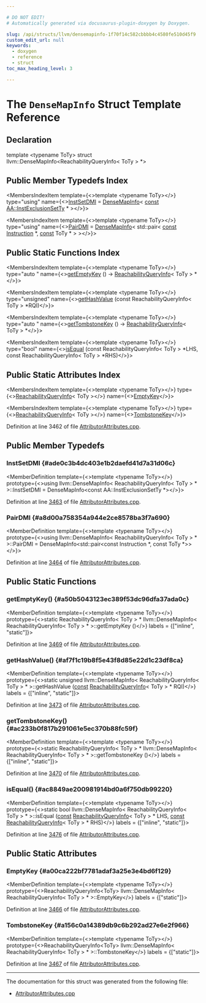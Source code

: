 ```yaml
---

# DO NOT EDIT!
# Automatically generated via docusaurus-plugin-doxygen by Doxygen.

slug: /api/structs/llvm/densemapinfo-1f70f14c582cbbbb4c4580fe510d45f9
custom_edit_url: null
keywords:
  - doxygen
  - reference
  - struct
toc_max_heading_level: 3

---
```





# The `DenseMapInfo` Struct Template Reference

<DoxygenPage pluginConfig={pluginConfig}>



## Declaration

<CodeBlock>template &lt;typename ToTy&gt;
struct llvm::DenseMapInfo&lt;ReachabilityQueryInfo&lt; ToTy &gt; &#42;&gt;</CodeBlock>

## Public Member Typedefs Index

<MembersIndex>

<MembersIndexItem
  template={<>template &lt;typename ToTy&gt;</>}
  type="using"
  name={<><a href="#ade0c3b4dc403e1b2daefd41d7a31d06c">InstSetDMI</a> = <a href="/docs/api/structs/llvm/densemapinfo">DenseMapInfo</a>&lt; <a href="/docs/api/files/lib/lib/target/lib/target/aarch64/aarch64promoteconstant-cpp/#a90f8350fecae261c25be85d38b451bff">const</a> <a href="/docs/api/namespaces/llvm/aa/#ab7dc88f593d600ddcfe97fcbd6f15e43">AA::InstExclusionSetTy</a> &#42; &gt;</>}>
</MembersIndexItem>

<MembersIndexItem
  template={<>template &lt;typename ToTy&gt;</>}
  type="using"
  name={<><a href="#a8d00a758354a944e2ce8578ba3f7a690">PairDMI</a> = <a href="/docs/api/structs/llvm/densemapinfo">DenseMapInfo</a>&lt; std::pair&lt; <a href="/docs/api/files/lib/lib/target/lib/target/aarch64/aarch64promoteconstant-cpp/#a90f8350fecae261c25be85d38b451bff">const</a> <a href="/docs/api/classes/llvm/instruction">Instruction</a> &#42;, <a href="/docs/api/files/lib/lib/target/lib/target/aarch64/aarch64promoteconstant-cpp/#a90f8350fecae261c25be85d38b451bff">const</a> ToTy &#42; &gt; &gt;</>}>
</MembersIndexItem>

</MembersIndex>

## Public Static Functions Index

<MembersIndex>

<MembersIndexItem
  template={<>template &lt;typename ToTy&gt;</>}
  type="auto "
  name={<><a href="#a50b5043123ec389f53dc96dfa37ada0c">getEmptyKey</a> () -&gt; <a href="/docs/api/structs/reachabilityqueryinfo">ReachabilityQueryInfo</a>&lt; ToTy &gt; &#42;</>}>
</MembersIndexItem>

<MembersIndexItem
  template={<>template &lt;typename ToTy&gt;</>}
  type="unsigned"
  name={<><a href="#af7f1c19b8f5e43f8d85e22d1c23df8ca">getHashValue</a> (const ReachabilityQueryInfo&lt; ToTy &gt; &#42;RQI)</>}>
</MembersIndexItem>

<MembersIndexItem
  template={<>template &lt;typename ToTy&gt;</>}
  type="auto "
  name={<><a href="#ac233b0f817b291061e5ec370b88fc59f">getTombstoneKey</a> () -&gt; <a href="/docs/api/structs/reachabilityqueryinfo">ReachabilityQueryInfo</a>&lt; ToTy &gt; &#42;</>}>
</MembersIndexItem>

<MembersIndexItem
  template={<>template &lt;typename ToTy&gt;</>}
  type="bool"
  name={<><a href="#ac8849ae200981914bd0a6f750db99220">isEqual</a> (const ReachabilityQueryInfo&lt; ToTy &gt; &#42;LHS, const ReachabilityQueryInfo&lt; ToTy &gt; &#42;RHS)</>}>
</MembersIndexItem>

</MembersIndex>

## Public Static Attributes Index

<MembersIndex>

<MembersIndexItem
  template={<>template &lt;typename ToTy&gt;</>}
  type={<><a href="/docs/api/structs/reachabilityqueryinfo">ReachabilityQueryInfo</a>&lt; ToTy &gt;</>}
  name={<><a href="#a00ca222bf7781adaf3a25e3e4bd6f129">EmptyKey</a></>}>
</MembersIndexItem>

<MembersIndexItem
  template={<>template &lt;typename ToTy&gt;</>}
  type={<><a href="/docs/api/structs/reachabilityqueryinfo">ReachabilityQueryInfo</a>&lt; ToTy &gt;</>}
  name={<><a href="#a156c0a14389db9c6b292ad27e6e2f966">TombstoneKey</a></>}>
</MembersIndexItem>

</MembersIndex>


Definition at line 3462 of file <a href="/docs/api/files/lib/lib/transforms/lib/transforms/ipo/attributorattributes-cpp">AttributorAttributes.cpp</a>.

<SectionDefinition>

## Public Member Typedefs

### InstSetDMI {#ade0c3b4dc403e1b2daefd41d7a31d06c}

<MemberDefinition
  template={<>template &lt;typename ToTy&gt;</>}
  prototype={<>using llvm::DenseMapInfo&lt; ReachabilityQueryInfo&lt; ToTy &gt; &#42; &gt;::InstSetDMI =  DenseMapInfo&lt;const AA::InstExclusionSetTy &#42;&gt;</>}>

Definition at line <a href="/docs/api/files/lib/lib/transforms/lib/transforms/ipo/attributorattributes-cpp/#l03463">3463</a> of file <a href="/docs/api/files/lib/lib/transforms/lib/transforms/ipo/attributorattributes-cpp">AttributorAttributes.cpp</a>.
</MemberDefinition>

### PairDMI {#a8d00a758354a944e2ce8578ba3f7a690}

<MemberDefinition
  template={<>template &lt;typename ToTy&gt;</>}
  prototype={<>using llvm::DenseMapInfo&lt; ReachabilityQueryInfo&lt; ToTy &gt; &#42; &gt;::PairDMI =  DenseMapInfo&lt;std::pair&lt;const Instruction &#42;, const ToTy &#42;&gt;&gt;</>}>

Definition at line <a href="/docs/api/files/lib/lib/transforms/lib/transforms/ipo/attributorattributes-cpp/#l03464">3464</a> of file <a href="/docs/api/files/lib/lib/transforms/lib/transforms/ipo/attributorattributes-cpp">AttributorAttributes.cpp</a>.
</MemberDefinition>

</SectionDefinition>

<SectionDefinition>

## Public Static Functions

### getEmptyKey() {#a50b5043123ec389f53dc96dfa37ada0c}

<MemberDefinition
  template={<>template &lt;typename ToTy&gt;</>}
  prototype={<>static ReachabilityQueryInfo&lt; ToTy &gt; &#42; llvm::DenseMapInfo&lt; ReachabilityQueryInfo&lt; ToTy &gt; &#42; &gt;::getEmptyKey ()</>}
  labels = {["inline", "static"]}>

Definition at line <a href="/docs/api/files/lib/lib/transforms/lib/transforms/ipo/attributorattributes-cpp/#l03469">3469</a> of file <a href="/docs/api/files/lib/lib/transforms/lib/transforms/ipo/attributorattributes-cpp">AttributorAttributes.cpp</a>.
</MemberDefinition>

### getHashValue() {#af7f1c19b8f5e43f8d85e22d1c23df8ca}

<MemberDefinition
  template={<>template &lt;typename ToTy&gt;</>}
  prototype={<>static unsigned llvm::DenseMapInfo&lt; ReachabilityQueryInfo&lt; ToTy &gt; &#42; &gt;::getHashValue (<a href="/docs/api/files/lib/lib/target/lib/target/aarch64/aarch64promoteconstant-cpp/#a90f8350fecae261c25be85d38b451bff">const</a> <a href="/docs/api/structs/reachabilityqueryinfo">ReachabilityQueryInfo</a>&lt; ToTy &gt; &#42; RQI)</>}
  labels = {["inline", "static"]}>

Definition at line <a href="/docs/api/files/lib/lib/transforms/lib/transforms/ipo/attributorattributes-cpp/#l03473">3473</a> of file <a href="/docs/api/files/lib/lib/transforms/lib/transforms/ipo/attributorattributes-cpp">AttributorAttributes.cpp</a>.
</MemberDefinition>

### getTombstoneKey() {#ac233b0f817b291061e5ec370b88fc59f}

<MemberDefinition
  template={<>template &lt;typename ToTy&gt;</>}
  prototype={<>static ReachabilityQueryInfo&lt; ToTy &gt; &#42; llvm::DenseMapInfo&lt; ReachabilityQueryInfo&lt; ToTy &gt; &#42; &gt;::getTombstoneKey ()</>}
  labels = {["inline", "static"]}>

Definition at line <a href="/docs/api/files/lib/lib/transforms/lib/transforms/ipo/attributorattributes-cpp/#l03470">3470</a> of file <a href="/docs/api/files/lib/lib/transforms/lib/transforms/ipo/attributorattributes-cpp">AttributorAttributes.cpp</a>.
</MemberDefinition>

### isEqual() {#ac8849ae200981914bd0a6f750db99220}

<MemberDefinition
  template={<>template &lt;typename ToTy&gt;</>}
  prototype={<>static bool llvm::DenseMapInfo&lt; ReachabilityQueryInfo&lt; ToTy &gt; &#42; &gt;::isEqual (<a href="/docs/api/files/lib/lib/target/lib/target/aarch64/aarch64promoteconstant-cpp/#a90f8350fecae261c25be85d38b451bff">const</a> <a href="/docs/api/structs/reachabilityqueryinfo">ReachabilityQueryInfo</a>&lt; ToTy &gt; &#42; LHS, <a href="/docs/api/files/lib/lib/target/lib/target/aarch64/aarch64promoteconstant-cpp/#a90f8350fecae261c25be85d38b451bff">const</a> <a href="/docs/api/structs/reachabilityqueryinfo">ReachabilityQueryInfo</a>&lt; ToTy &gt; &#42; RHS)</>}
  labels = {["inline", "static"]}>

Definition at line <a href="/docs/api/files/lib/lib/transforms/lib/transforms/ipo/attributorattributes-cpp/#l03476">3476</a> of file <a href="/docs/api/files/lib/lib/transforms/lib/transforms/ipo/attributorattributes-cpp">AttributorAttributes.cpp</a>.
</MemberDefinition>

</SectionDefinition>

<SectionDefinition>

## Public Static Attributes

### EmptyKey {#a00ca222bf7781adaf3a25e3e4bd6f129}

<MemberDefinition
  template={<>template &lt;typename ToTy&gt;</>}
  prototype={<>ReachabilityQueryInfo&lt;ToTy&gt; llvm::DenseMapInfo&lt; ReachabilityQueryInfo&lt; ToTy &gt; &#42; &gt;::EmptyKey</>}
  labels = {["static"]}>

Definition at line <a href="/docs/api/files/lib/lib/transforms/lib/transforms/ipo/attributorattributes-cpp/#l03466">3466</a> of file <a href="/docs/api/files/lib/lib/transforms/lib/transforms/ipo/attributorattributes-cpp">AttributorAttributes.cpp</a>.
</MemberDefinition>

### TombstoneKey {#a156c0a14389db9c6b292ad27e6e2f966}

<MemberDefinition
  template={<>template &lt;typename ToTy&gt;</>}
  prototype={<>ReachabilityQueryInfo&lt;ToTy&gt; llvm::DenseMapInfo&lt; ReachabilityQueryInfo&lt; ToTy &gt; &#42; &gt;::TombstoneKey</>}
  labels = {["static"]}>

Definition at line <a href="/docs/api/files/lib/lib/transforms/lib/transforms/ipo/attributorattributes-cpp/#l03467">3467</a> of file <a href="/docs/api/files/lib/lib/transforms/lib/transforms/ipo/attributorattributes-cpp">AttributorAttributes.cpp</a>.
</MemberDefinition>

</SectionDefinition>

<hr/>

The documentation for this struct was generated from the following file:

<ul>
<li><a href="/docs/api/files/lib/lib/transforms/lib/transforms/ipo/attributorattributes-cpp">AttributorAttributes.cpp</a></li>
</ul>

</DoxygenPage>
